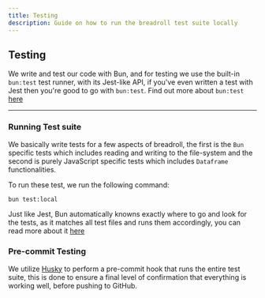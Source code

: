 ```yaml
---
title: Testing
description: Guide on how to run the breadroll test suite locally
---
```


## Testing

We write and test our code with Bun, and for testing we use the built-in `bun:test` test runner, with its Jest-like API, if you've even written a test with Jest then you're good to go with `bun:test`. Find out more about `bun:test` [here](https://bun.sh/docs/cli/test)

---

### Running Test suite

We basically write tests for a few aspects of breadroll, the first is the `Bun` specific tests which includes reading and writing to the file-system and the second is purely JavaScript specific tests which includes `Dataframe` functionalities.

To run these test, we run the following command:

```bash
bun test:local
```

Just like Jest, Bun automatically knowns exactly where to go and look for the tests, as it matches all test files and runs them accordingly, you can read more about it [here](https://bun.sh/docs/cli/test#run-tests)

### Pre-commit Testing

We utilize [Husky](https://typicode.github.io/husky/) to perform a pre-commit hook that runs the entire test suite, this is done to ensure a final level of confirmation that everything is working well, before pushing to GitHub.
